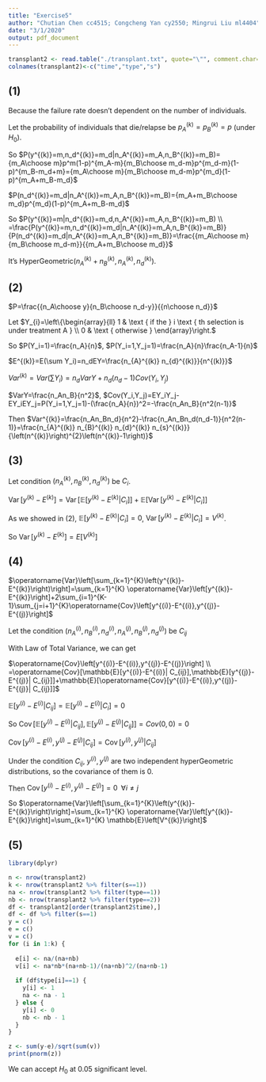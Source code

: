 ```yaml
---
title: "Exercise5"
author: "Chutian Chen cc4515; Congcheng Yan cy2550; Mingrui Liu ml4404"
date: "3/1/2020"
output: pdf_document
---
```


```r
transplant2 <- read.table("./transplant.txt", quote="\"", comment.char="")
colnames(transplant2)<-c("time","type","s")
```

## (1)

Because the failure rate doesn't dependent on the number of individuals.

Let the probability of individuals that die/relapse be $p_A^{(k)}=p_B^{(k)}=p$ (under $H_0$).

So $P(y^{(k)}=m,n_d^{(k)}=m_d|n_A^{(k)}=m_A,n_B^{(k)}=m_B)={m_A\choose m}p^m(1-p)^{m_A-m}{m_B\choose m_d-m}p^{m_d-m}(1-p)^{m_B-m_d+m}={m_A\choose m}{m_B\choose m_d-m}p^{m_d}(1-p)^{m_A+m_B-m_d}$

$P(n_d^{(k)}=m_d|n_A^{(k)}=m_A,n_B^{(k)}=m_B)={m_A+m_B\choose m_d}p^{m_d}(1-p)^{m_A+m_B-m_d}$

So $P(y^{(k)}=m|n_d^{(k)}=m_d,n_A^{(k)}=m_A,n_B^{(k)}=m_B) \\ =\frac{P(y^{(k)}=m,n_d^{(k)}=m_d|n_A^{(k)}=m_A,n_B^{(k)}=m_B)}{P(n_d^{(k)}=m_d|n_A^{(k)}=m_A,n_B^{(k)}=m_B)}=\frac{{m_A\choose m}{m_B\choose m_d-m}}{{m_A+m_B\choose m_d}}$

It's $\text {HyperGeometric}\left(n_{A}^{(k)}+n_{B}^{(k)}, n_{A}^{(k)}, n_{d}^{(k)}\right)$.

## (2)

$P=\frac{{n_A\choose y}{n_B\choose n_d-y}}{{n\choose n_d}}$

Let $Y_{i}=\left\{\begin{array}{ll} 1 & \text { if the } i \text { th selection is under treatment A } \\ 0 & \text { otherwise } \end{array}\right.$

So $P(Y_i=1)=\frac{n_A}{n}$, $P(Y_i=1,Y_j=1)=\frac{n_A}{n}\frac{n_A-1}{n}$

$E^{(k)}=E(\sum Y_i)=n_dEY=\frac{n_{A}^{(k)} n_{d}^{(k)}}{n^{(k)}}$

$Var^{(k)}=Var(\sum Y_i)=n_dVarY+n_d(n_d-1)Cov(Y_i,Y_j)$

$VarY=\frac{n_An_B}{n^2}$, $Cov(Y_i,Y_j)=EY_iY_j-EY_iEY_j=P(Y_i=1,Y_j=1)-(\frac{n_A}{n})^2=-\frac{n_An_B}{n^2(n-1)}$

Then $Var^{(k)}=\frac{n_An_Bn_d}{n^2}-\frac{n_An_Bn_d(n_d-1)}{n^2(n-1)}=\frac{n_{A}^{(k)} n_{B}^{(k)} n_{d}^{(k)} n_{s}^{(k)}}{\left(n^{(k)}\right)^{2}\left(n^{(k)}-1\right)}$

## (3)

Let condition $\left(n_{A}^{(k)}, n_{B}^{(k)}, n_{d}^{(k)}\right)$ be $C_i$.

$\operatorname{Var}\left[y^{(k)}-E^{(k)}\right]=\operatorname{Var}[\mathbb{E}[y^{(k)}-E^{(k)}| C_i]]+\mathbb{E}[\operatorname{Var}[y^{(k)}-E^{(k)}| C_i]]$

As we showed in (2), $\mathbb{E}[y^{(k)}-E^{(k)}| C_i]=0$, $\operatorname{Var}[y^{(k)}-E^{(k)}| C_i]=V^{(k)}$.

So $\operatorname{Var}\left[y^{(k)}-E^{(k)}\right]=E[V^{(k)}]$

## (4)

$\operatorname{Var}\left[\sum_{k=1}^{K}\left(y^{(k)}-E^{(k)}\right)\right]=\sum_{k=1}^{K} \operatorname{Var}\left[y^{(k)}-E^{(k)}\right]+2\sum_{i=1}^{K-1}\sum_{j=i+1}^{K}\operatorname{Cov}\left[y^{(i)}-E^{(i)},y^{(j)}-E^{(j)}\right]$

Let the condition $\left(n_{A}^{(i)}, n_{B}^{(i)}, n_{d}^{(i)},n_{A}^{(j)}, n_{B}^{(j)}, n_{d}^{(j)}\right)$ be $C_{ij}$

With Law of Total Variance, we can get

$\operatorname{Cov}\left[y^{(i)}-E^{(i)},y^{(j)}-E^{(j)}\right] \\ =\operatorname{Cov}[\mathbb{E}[y^{(i)}-E^{(i)}| C_{ij}],\mathbb{E}[y^{(j)}-E^{(j)}| C_{ij}]]+\mathbb{E}[\operatorname{Cov}[y^{(i)}-E^{(i)},y^{(j)}-E^{(j)}| C_{ij}]]$

$\mathbb{E}[y^{(i)}-E^{(i)}| C_{ij}]=\mathbb{E}[y^{(i)}-E^{(i)}| C_i]=0$

So $\operatorname{Cov}[\mathbb{E}[y^{(i)}-E^{(i)}| C_{ij}],\mathbb{E}[y^{(j)}-E^{(j)}| C_{ij}]]=Cov(0,0)=0$

$\operatorname{Cov}[y^{(i)}-E^{(i)},y^{(j)}-E^{(j)}| C_{ij}]=\operatorname{Cov}[y^{(i)},y^{(j)}| C_{ij}]$

Under the condition $C_{ij}$, $y^{(i)},y^{(j)}$ are two independent hyperGeometric distributions, so the covariance of them is 0.

Then $\operatorname{Cov}\left[y^{(i)}-E^{(i)},y^{(j)}-E^{(j)}\right]=0 \;\;\forall i\neq j$

So $\operatorname{Var}\left[\sum_{k=1}^{K}\left(y^{(k)}-E^{(k)}\right)\right]=\sum_{k=1}^{K} \operatorname{Var}\left[y^{(k)}-E^{(k)}\right]=\sum_{k=1}^{K} \mathbb{E}\left[V^{(k)}\right]$

## (5)

```r
library(dplyr)
```

```r
n <- nrow(transplant2)
k <- nrow(transplant2 %>% filter(s==1))
na <- nrow(transplant2 %>% filter(type==1))
nb <- nrow(transplant2 %>% filter(type==2))
df <- transplant2[order(transplant2$time),]
df <- df %>% filter(s==1)
y = c()
e = c()
v = c()
for (i in 1:k) {
  
  e[i] <- na/(na+nb)
  v[i] <- na*nb*(na+nb-1)/(na+nb)^2/(na+nb-1)
  
  if (df$type[i]==1) {
    y[i] <- 1
    na <- na - 1
  } else {
    y[i] <- 0
    nb <- nb - 1
  }
}

z <- sum(y-e)/sqrt(sum(v))
print(pnorm(z))
```
We can accept $H_0$ at 0.05 significant level.




